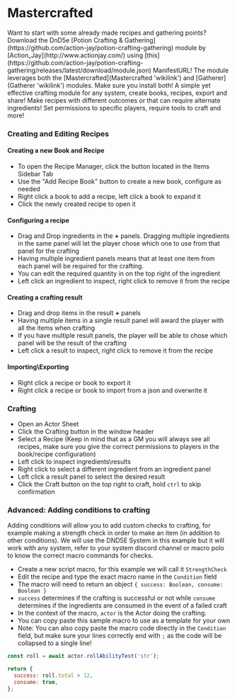 
# Mastercrafted

<Callout type='info' emoji='ℹ️'>
  Want to start with some already made recipes and gathering points? Download
  the DnD5e [Potion Crafting &
  Gathering](https://github.com/action-jay/potion-crafting-gathering) module by
  [Action_Jay](http://www.actionjay.com/) using
  [this](https://github.com/action-jay/potion-crafting-gathering/releases/latest/download/module.json)
  ManifestURL! The module leverages both the [Mastercrafted](Mastercrafted
  'wikilink') and [Gatherer](Gatherer 'wikilink') modules. Make sure you install
  both!
</Callout>
A simple yet effective crafting module for any system, create books, recipes, export
and share! Make recipes with different outcomes or that can require alternate ingredients!
Set permissions to specific players, require tools to craft and more!

### Creating and Editing Recipes

#### Creating a new Book and Recipe

<ImageButBetter
  src='/../public/images/Mastercrafted/Recipemanagerbtn.png'
  alt='Recipe Manager button'
  width={2000}
  height={2000}
  className={styles.wikiimage}
/>

- To open the Recipe Manager, click the button located in the Items
  Sidebar Tab
- Use the "Add Recipe Book" button to create a new book, configure as
  needed
- Right click a book to add a recipe, left click a book to expand it
- Click the newly created recipe to open it

#### Configuring a recipe

<ImageButBetter
  src='/../public/images/Mastercrafted/Mastercraftedwindowedit.png'
  alt='The Main Mastercrafted Window'
  width={2000}
  height={2000}
  className={styles.wikiimage}
/>

- Drag and Drop ingredients in the **+** panels. Dragging multiple
  ingredients in the same panel will let the player chose which one to
  use from that panel for the crafting
- Having multiple ingredient panels means that at least one item from
  each panel will be required for the crafting.
- You can edit the required quantity in on the top right of the
  ingredient
- Left click an ingredient to inspect, right click to remove it from
  the recipe

<ImageButBetter
  src='/../public/images/Mastercrafted/Recipeedit.png'
  alt='The Recipe panel in Edit Mode'
  width={2000}
  height={2000}
  className={styles.wikiimage}
/>

#### Creating a crafting result

- Drag and drop items in the result **+** panels
- Having multiple items in a single result panel will award the player
  with all the items when crafting
- If you have multiple result panels, the player will be able to chose
  which panel will be the result of the crafting
- Left click a result to inspect, right click to remove it from the
  recipe

#### Importing\\Exporting

- Right click a recipe or book to export it
- Right click a recipe or book to import from a json and overwrite it
  
<ImageButBetter
    src='/../public/images/Mastercrafted/Craftingbutton.png'
    alt='Button in the Actor Sheet'
    width={2000}
    height={2000}
    className={styles.wikiimage}
  />

### Crafting

- Open an Actor Sheet
- Click the Crafting button in the window header
- Select a Recipe (Keep in mind that as a GM you will always see all
  recipes, make sure you give the correct permissions to players in
  the book/recipe configuration)
- Left click to inspect ingredients\\results
- Right click to select a different ingredient from an ingredient
  panel
- Left click a result panel to select the desired result
- Click the Craft button on the top right to craft, hold `ctrl` to
  skip confirmation

<ImageButBetter
  src='/../public/images/Mastercrafted/craftwindownoitem.png'
  alt='The crafting window'
  width={2000}
  height={2000}
  className={styles.wikiimage}
/>

### Advanced: Adding conditions to crafting

Adding conditions will allow you to add custom checks to crafting, for
example making a strength check in order to make an item (in addition to
other conditions). We will use the DND5E System in this example but it
will work with any system, refer to your system discord channel or macro
polo to know the correct macro commands for checks.

- Create a new script macro, for this example we will call it
  `StrengthCheck`
- Edit the recipe and type the exact macro name in the `Condition`
  field
- The macro will need to return an object `{ success: Boolean,
consume: Boolean }`
- `success` determines if the crafting is successful or not while
  `consume` determines if the ingredients are consumed in the event of
  a failed craft
- In the context of the macro, `actor` is the Actor doing the
  crafting.
- You can copy paste this sample macro to use as a template for your
  own
- Note: You can also copy paste the macro code directly in the
  `Condition` field, but make sure your lines correctly end with `;`
  as the code will be collapsed to a single line!

```javascript numberLines
const roll = await actor.rollAbilityTest('str');

return {
  success: roll.total > 12,
  consume: true,
};
```
